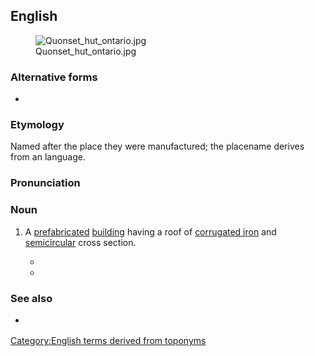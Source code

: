 {{also|quonset}}
==English==
[[File:Quonset hut ontario.jpg|thumb]]

===Alternative forms===
* {{alter|en|quonset}}

===Etymology===
Named after the place they were manufactured; the placename derives from an {{der|en|alg|-}} language.

===Pronunciation===
{{rfp|en}}

===Noun===
{{en-noun}}

# {{lb|en|US|also|attributive}} A [[prefabricated]] [[building]] having a roof of [[corrugated iron]] and [[semicircular]] cross section.
#: {{syn|en|Quonset hut}}
#* {{RQ:Pynchon Crying Lot|page=59|passage=They gave her a round white visitor's badge at one of the gates, and she parked in an enormous lot next to a '''quonset''' building painted pink and about a hundred yards long.}}
#* {{quote-book|en|year=1979|author=Tom Wolfe|title=The Right Stuff|passage=Besides the wind, sand, tumbleweed, and Joshua trees, there was nothing at Muroc except for two '''quonset'''-style hangars, side by side, a couple of gasoline pumps, a single concrete runway, a few tarpaper shacks, and some tents.}}

===See also===
* {{l|en|Nissen hut}} {{qualifier|UK}}

[[Category:English terms derived from toponyms]]